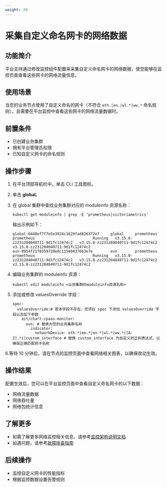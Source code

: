 ```yaml
---
weight: 30
---
```


# 采集自定义命名网卡的网络数据

## 功能简介

平台支持通过修改监控组件配置来采集自定义命名网卡的网络数据，使您能够在监控页面查看这些网卡的网络流量信息。

## 使用场景

当您的业务节点使用了自定义命名的网卡（不符合 `eth.|en.|wl.*|ww.*` 命名规则），且需要在平台监控中查看这些网卡的网络流量数据时。

## 前置条件

- 已创建业务集群
- 拥有平台管理员权限
- 已知自定义网卡的命名规则

## 操作步骤

1. 在平台顶部导航栏中，单击 CLI 工具图标。

2. 单击 **global**。

3. 在 global 集群中查找业务集群对应的 moduleinfo 资源名称：

    ```
    kubectl get moduleinfo | grep -E 'prometheus|victoriametrics'
    ```

    输出示例如下：

    ```
    global-6448ef7f7e5e3924c1629fad826372e7     global     prometheus          prometheus                          Running   v3.15.0-zz231204040711-9d1fc12474c2   v3.15.0-zz231204040711-9d1fc12474c2   v3.15.0-zz231204040711-9d1fc12474c2
    ovn-0954f21f0359720e8c115804376b3e7e        ovn        prometheus          prometheus                          Running   v3.15.0-zz231204040711-9d1fc12474c2   v3.15.0-zz231204040711-9d1fc12474c2   v3.15.0-zz231204040711-9d1fc12474c2
    ```

4. 编辑业务集群的 moduleinfo 资源：
    
    ```
    kubectl edit moduleinfo <业务集群的moduleinfo资源名称>
    ```

5. 添加或修改 valuesOverride 字段：

    ```
    spec:
      valuesOverride:# 若本字段不存在，您须在 spec 下添加 valuesOverride 字段以及如下参数
        ait/chart-cpaas-monitor:
          ovn: # 替换为您的业务集群名称
            indicator:
              networkDevice: eth.*|em.*|en.*|wl.*|ww.*|[A-Z].*i|custom_interface # 替换 custom_interface 为自定义的正则表达式，以确保正确匹配网卡名称
    ```
6.等待 10 分钟后，请在节点的监控页面中查看网络相关图表，以确保改动生效。

## 操作结果

配置生效后，您可以在平台监控页面中查看自定义命名网卡的以下数据：
- 网络流量数据
- 网络吞吐量
- 网络包统计信息

## 了解更多

- 如需了解更多网络监控相关信息，请参考[监控架构说明文档](../architecture/index.mdx)
- 如遇问题，请参考[故障排查指南](../trouble_shooting/index.mdx)

## 后续操作

- 监控自定义网卡的性能指标
- 根据监控数据设置告警规则

